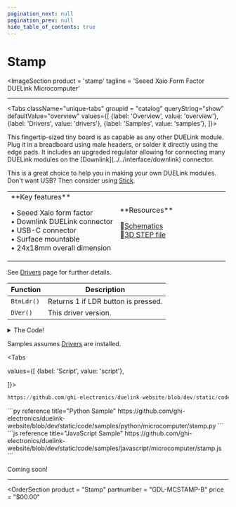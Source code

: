 ```yaml
---
pagination_next: null
pagination_prev: null
hide_table_of_contents: true
---
```



# Stamp

<ImageSection
    product = 'stamp'
    tagline = 'Seeed Xaio Form Factor DUELink Microcomputer'
></ImageSection>

---

<Tabs className="unique-tabs" groupid = "catalog" queryString="show" defaultValue="overview"
  values={[
    {label: 'Overview', value: 'overview'},
    {label: 'Drivers', value: 'drivers'},
    {label: 'Samples', value: 'samples'},
  ]}>

<TabItem value="overview">
This fingertip-sized tiny board is as capable as any other DUELink module. Plug it in a breadboard using male headers, or solder it directly using the edge pads. It includes an upgraded regulator allowing for connecting many DUELink modules on the [Downlink](../../interface/downlink) connector.

This is a great choice to help you in making your own DUELink modules. Don't want USB? Then consider using [Stick](./stick).

<table><td width='50%'>
**Key features**

• Seeed Xaio form factor<br/>
• Downlink DUELink connector<br/>
• USB-C connector<br/>
• Surface mountable<br/>
• 24x18mm overall dimension<br/>

</td><td width='50%'>
**Resources**

📄[Schematics](pathname:///sch/gdl-mcstamp-b.pdf)<br/>
🔩[3D STEP file](pathname:///3d/gdl-mcstamp-b.step)<br/>

</td></table>

</TabItem>

<TabItem value="drivers">

See [Drivers](../../engine/drivers) page for further details.

Function | Description
--- | ---
`BtnLdr()` | Returns 1 if LDR button is pressed.
`DVer()` | This driver version.

<details>
  <summary>The Code!</summary>

```py reference title="Stamp Driver"
https://github.com/ghi-electronics/duelink-website/blob/dev/static/code/drivers/microcomputer/stamp.txt
```

</details>
</TabItem>

<TabItem value="samples">

Samples assumes [Drivers](../../engine/drivers) are installed.

<Tabs

  values={[
    {label: 'Script', value: 'script'},

]}>

<TabItem value="script">

```py reference title="Script Sample"
https://github.com/ghi-electronics/duelink-website/blob/dev/static/code/samples/script/microcomputer/stamp.txt
```
</TabItem>

<TabItem value="py">
```py reference title="Python Sample"
https://github.com/ghi-electronics/duelink-website/blob/dev/static/code/samples/python/microcomputer/stamp.py
```
</TabItem>

<TabItem value="js">
```js reference title="JavaScript Sample"
https://github.com/ghi-electronics/duelink-website/blob/dev/static/code/samples/javascript/microcomputer/stamp.js
```

</TabItem>

</Tabs>

</TabItem>

<TabItem value="projects">Coming soon!</TabItem>

</Tabs>

---
<OrderSection
    product = "Stamp"
    partnumber = "GDL-MCSTAMP-B"
    price = "$00.00"
></OrderSection>
